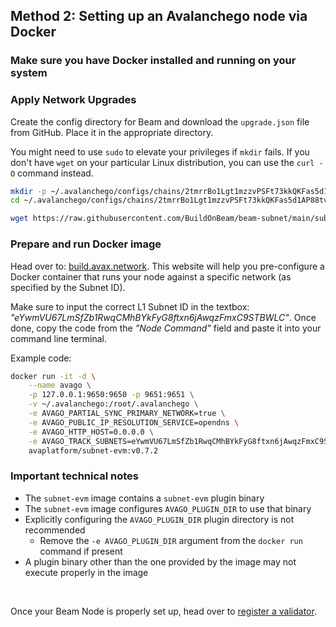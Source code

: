 

## Method 2: Setting up an Avalanchego node via Docker

<Steps>

### Make sure you have Docker installed and running on your system

### Apply Network Upgrades

Create the config directory for Beam and download the `upgrade.json` file from GitHub. Place it in the appropriate directory.

You might need to use `sudo` to elevate your privileges if `mkdir` fails. If you don't have `wget` on your particular Linux distribution, you can use the `curl -O` command instead.

```bash copy
mkdir -p ~/.avalanchego/configs/chains/2tmrrBo1Lgt1mzzvPSFt73kkQKFas5d1AP88tv9cicwoFp8BSn
cd ~/.avalanchego/configs/chains/2tmrrBo1Lgt1mzzvPSFt73kkQKFas5d1AP88tv9cicwoFp8BSn

wget https://raw.githubusercontent.com/BuildOnBeam/beam-subnet/main/subnets/beam-mainnet/upgrade.json
```

### Prepare and run Docker image

Head over to: [build.avax.network](https://build.avax.network/tools/l1-toolbox#avalanchegoDocker). This website will help you pre-configure a Docker container that runs your node against a specific network (as specified by the Subnet ID). 

Make sure to input the correct L1 Subnet ID in the textbox: *"eYwmVU67LmSfZb1RwqCMhBYkFyG8ftxn6jAwqzFmxC9STBWLC"*. Once done, copy the code from the *"Node Command"* field and paste it into your command line terminal.

Example code:
```bash
docker run -it -d \
    --name avago \
    -p 127.0.0.1:9650:9650 -p 9651:9651 \
    -v ~/.avalanchego:/root/.avalanchego \
    -e AVAGO_PARTIAL_SYNC_PRIMARY_NETWORK=true \
    -e AVAGO_PUBLIC_IP_RESOLUTION_SERVICE=opendns \
    -e AVAGO_HTTP_HOST=0.0.0.0 \
    -e AVAGO_TRACK_SUBNETS=eYwmVU67LmSfZb1RwqCMhBYkFyG8ftxn6jAwqzFmxC9STBWLC \
    avaplatform/subnet-evm:v0.7.2
```

### Important technical notes
- The `subnet-evm` image contains a `subnet-evm` plugin binary
- The `subnet-evm` image configures `AVAGO_PLUGIN_DIR` to use that binary
- Explicitly configuring the `AVAGO_PLUGIN_DIR` plugin directory is not recommended 
   - Remove the `-e AVAGO_PLUGIN_DIR` argument from the `docker run` command if present
- A plugin binary other than the one provided by the image may not execute properly in the image

</Steps>

<br/>

Once your Beam Node is properly set up, head over to [register a validator](/nodes/run_node/register).
